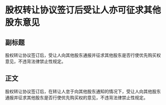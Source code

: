 # 股权转让协议签订后受让人亦可征求其他股东意见
## 副标题
股权转让协议签订后，受让人向其他股东通报并征求其他股东是否行使优先购买权意见，不违背法律禁止性规定。
## 正文
股权转让协议签订后，在转让人怠于向其他股东通知的情况下，受让人向其他股东通报并征求其他股东是否行使优先购买权的意见，不违背法律禁止性规定。